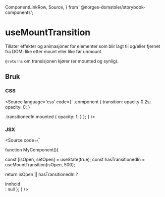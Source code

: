   ComponentLinkRow,
  Source,
} from '@norges-domstoler/storybook-components';

<Meta of={useMountTransitionStories} />

# useMountTransition

<ComponentLinkRow
  docsHref="https://design.domstol.no/987b33f71/p/38d3f0-usemounttransition"
  githubHref="https://github.com/domstolene/designsystem/blob/main/packages/dds-components/src/hooks/useMountTransition/useMountTransition.tsx"
/>

Tillater effekter og animasjoner for elementer som blir lagt til og/eller fjernet fra DOM; like etter mount eller like før unmount.

`@returns` om transisjonen kjører (er mounted og synlig).

<Canvas of={useMountTransitionStories.Preview} sourceState="none" />
<Controls of={useMountTransitionStories.Preview} />

## Bruk

### CSS

<Source language='css' code={`
.component {
   transition: opacity 0.2s;
   opacity: 0;
  }

.transitionedIn.mounted {
opacity: 1;
}
};`} />

### JSX

<Source code={`

function MyComponent(){

const [isOpen, setOpen] = useState(true);
const hasTransitionedIn = useMountTransition(isOpen, 500);

return isOpen || hasTransitionedIn ?

  <div
      className={\`component \${hasTransitionedIn && 'transitionedIn'} \${isOpen && 'mounted'}\`}>
      innhold
  </div>
  : null
};`} />
